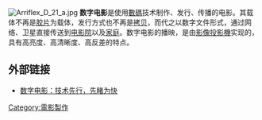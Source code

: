 {{noteTA
|1=zh-cn:数字; zh-tw:數位; zh-hk:數碼;
}}
[[File:Arriflex_D_21_a.jpg|thumb]]
'''数字电影'''是使用[[數碼|數碼]]技术制作、发行、传播的电影。其载体不再是[[胶片|胶片]]为载体，发行方式也不再是[[拷贝|拷贝]]，而代之以数字文件形式，通过网络、卫星直接传送到[[电影院|电影院]]以及[[家庭|家庭]]。数字电影的播映，是由[[影像投影機|影像投影機]]实现的，具有高亮度、高清晰度、高反差的特点。

==外部链接==
* [http://info.broadcast.hc360.com/list/zt_0909.shtml 数字电影：技术先行，先睹为快] {{Wayback|url=http://info.broadcast.hc360.com/list/zt_0909.shtml |date=20060616093730 }}

[[Category:電影製作|Category:電影製作]]